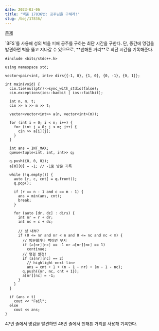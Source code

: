 ```yaml
---
date: 2023-03-06
title: "백준 17836번: 공주님을 구해라!"
slug: /boj/17836/
---
```




<MdxLayout>
<SEO title={title} description={title} />
<Container>

<Title>

{title}

<span>{date}</span>

</Title>

<Article>

[문제](https://www.acmicpc.net/problem/17836)

<p>
  `BFS`를 사용해 성의 벽을 피해 공주를 구하는 최단 시간을 구한다. 단, 중간에
  명검을 발견하면 벽을 뚫고 지나갈 수 있으므로, **맨해튼 거리**로 최단 시간을
  기록해준다.
</p>

```cpp{numberLines: true}
#include <bits/stdc++.h>

using namespace std;

vector<pair<int, int>> dirs{{-1, 0}, {1, 0}, {0, -1}, {0, 1}};

int main(void) {
  cin.tie(nullptr)->sync_with_stdio(false);
  cin.exceptions(ios::badbit | ios::failbit);

  int n, m, t;
  cin >> n >> m >> t;

  vector<vector<int>> a(n, vector<int>(m));

  for (int i = 0; i < n; i++) {
    for (int j = 0; j < m; j++) {
      cin >> a[i][j];
    }
  }

  int ans = INT_MAX;
  queue<tuple<int, int, int>> q;

  q.push({0, 0, 0});
  a[0][0] = -1; // -1로 방문 기록

  while (!q.empty()) {
    auto [r, c, cnt] = q.front();
    q.pop();

    if (r == n - 1 and c == m - 1) {
      ans = min(ans, cnt);
      break;
    }

    for (auto [dr, dc] : dirs) {
      int nr = r + dr;
      int nc = c + dc;

      // 성 내부?
      if (0 <= nr and nr < n and 0 <= nc and nc < m) {
        // 방문했거나 벽이면 무시
        if (a[nr][nc] == -1 or a[nr][nc] == 1)
          continue;
        // 명검 발견!
        if (a[nr][nc] == 2)
          // highlight-next-line
          ans = cnt + 1 + (n - 1 - nr) + (m - 1 - nc);
        q.push({nr, nc, cnt + 1});
        a[nr][nc] = -1;
      }
    }
  }

  if (ans > t)
    cout << "Fail";
  else
    cout << ans;
}
```

47번 줄에서 명검을 발견하면 48번 줄에서 맨해튼 거리를 사용해 기록한다.

</Article>
</Container>
</MdxLayout>
